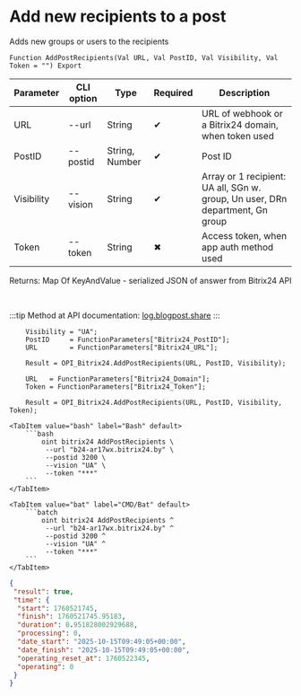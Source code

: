 ﻿---
sidebar_position: 7
description: Add new recipients to a post and other functions to work with Bitrix24 in the Open Integration Package, a free open-source integration library for 1C:Enterprise 8, OneScript and CLI
keywords: [1C, 1С, 1С:Enterprise, 1С:Enterprise 8.3, API, Integration, Services, Exchange, OneScript, CLI, Bitrix24]
---


# Add new recipients to a post
 Adds new groups or users to the recipients



`Function AddPostRecipients(Val URL, Val PostID, Val Visibility, Val Token = "") Export`

  | Parameter | CLI option | Type | Required | Description |
  |-|-|-|-|-|
  | URL | --url | String | &#x2714; | URL of webhook or a Bitrix24 domain, when token used |
  | PostID | --postid | String, Number | &#x2714; | Post ID |
  | Visibility | --vision | String | &#x2714; | Array or 1 recipient: UA all, SGn w. group, Un user, DRn department, Gn group |
  | Token | --token | String | &#x2716; | Access token, when app auth method used |

  
  Returns:  Map Of KeyAndValue - serialized JSON of answer from Bitrix24 API

<br/>

:::tip
Method at API documentation: [log.blogpost.share](https://dev.1c-bitrix.ru/rest_help/log/log_blogpost_share.php)
:::
<br/>


```bsl title="1C:Enterprise/OneScript code example"
    Visibility = "UA";
    PostID     = FunctionParameters["Bitrix24_PostID"];
    URL        = FunctionParameters["Bitrix24_URL"];

    Result = OPI_Bitrix24.AddPostRecipients(URL, PostID, Visibility);

    URL   = FunctionParameters["Bitrix24_Domain"];
    Token = FunctionParameters["Bitrix24_Token"];

    Result = OPI_Bitrix24.AddPostRecipients(URL, PostID, Visibility, Token);
```
 

 <Tabs>
  
    <TabItem value="bash" label="Bash" default>
        ```bash
            oint bitrix24 AddPostRecipients \
             --url "b24-ar17wx.bitrix24.by" \
             --postid 3200 \
             --vision "UA" \
             --token "***"
        ```
    </TabItem>
  
    <TabItem value="bat" label="CMD/Bat" default>
        ```batch
            oint bitrix24 AddPostRecipients ^
             --url "b24-ar17wx.bitrix24.by" ^
             --postid 3200 ^
             --vision "UA" ^
             --token "***"
        ```
    </TabItem>
</Tabs>


```json title="Result"
{
 "result": true,
 "time": {
  "start": 1760521745,
  "finish": 1760521745.95183,
  "duration": 0.951828002929688,
  "processing": 0,
  "date_start": "2025-10-15T09:49:05+00:00",
  "date_finish": "2025-10-15T09:49:05+00:00",
  "operating_reset_at": 1760522345,
  "operating": 0
 }
}
```
